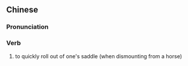 {{also|滚鞍}}
==Chinese==
{{zh-forms|s=滚鞍}}

===Pronunciation===
{{zh-pron
|m=gǔn'ān
|cat=v
}}

===Verb===
{{zh-verb}}

# {{lb|zh|archaic}} to quickly roll out of one's saddle (when dismounting from a horse)